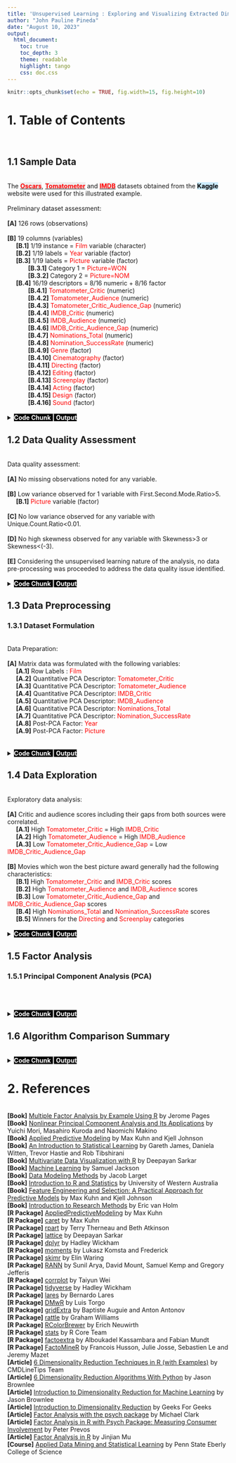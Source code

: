 ```yaml
---
title: 'Unsupervised Learning : Exploring and Visualizing Extracted Dimensions from Principal Component Algorithms'
author: "John Pauline Pineda"
date: "August 10, 2023"
output: 
  html_document:
    toc: true
    toc_depth: 3
    theme: readable
    highlight: tango
    css: doc.css
---
```


```r
knitr::opts_chunk$set(echo = TRUE, fig.width=15, fig.height=10)
```

# **1. Table of Contents**
|
|
##  1.1 Sample Data
|
| The [<mark style="background-color: #EEEEEE;color: #FF0000">**Oscars**</mark>](https://www.kaggle.com/datasets/unanimad/the-oscar-award), [<mark style="background-color: #EEEEEE;color: #FF0000">**Tomatometer**</mark>](https://www.kaggle.com/datasets/andrezaza/clapper-massive-rotten-tomatoes-movies-and-reviews) and [<mark style="background-color: #EEEEEE;color: #FF0000">**IMDB**</mark>](https://www.kaggle.com/datasets/sankha1998/tmdb-top-10000-popular-movies-dataset) datasets obtained from the  <mark style="background-color: #CCECFF">**Kaggle**</mark> website were used for this illustrated example.   
|
| Preliminary dataset assessment:
|
| **[A]** 126 rows (observations)
| 
| **[B]** 19 columns (variables)
|      **[B.1]** 1/19 instance = <span style="color: #FF0000">Film</span> variable (character)
|      **[B.2]** 1/19 labels = <span style="color: #FF0000">Year</span> variable (factor)
|      **[B.3]** 1/19 labels = <span style="color: #FF0000">Picture</span> variable (factor)
|             **[B.3.1]** Category 1 = <span style="color: #FF0000">Picture=WON</span> 
|             **[B.3.2]** Category 2 = <span style="color: #FF0000">Picture=NOM</span> 
|      **[B.4]** 16/19 descriptors = 8/16 numeric + 8/16 factor 
|             **[B.4.1]** <span style="color: #FF0000">Tomatometer_Critic</span> (numeric)
|             **[B.4.2]** <span style="color: #FF0000">Tomatometer_Audience</span> (numeric)
|             **[B.4.3]** <span style="color: #FF0000">Tomatometer_Critic_Audience_Gap</span> (numeric)
|             **[B.4.4]** <span style="color: #FF0000">IMDB_Critic</span> (numeric)
|             **[B.4.5]** <span style="color: #FF0000">IMDB_Audience</span> (numeric)
|             **[B.4.6]** <span style="color: #FF0000">IMDB_Critic_Audience_Gap</span> (numeric)
|             **[B.4.7]** <span style="color: #FF0000">Nominations_Total</span> (numeric)
|             **[B.4.8]** <span style="color: #FF0000">Nomination_SuccessRate</span> (numeric)
|             **[B.4.9]** <span style="color: #FF0000">Genre</span> (factor)
|             **[B.4.10]** <span style="color: #FF0000">Cinematography</span> (factor)
|             **[B.4.11]** <span style="color: #FF0000">Directing</span> (factor)
|             **[B.4.12]** <span style="color: #FF0000">Editing</span> (factor)
|             **[B.4.13]** <span style="color: #FF0000">Screenplay</span> (factor)
|             **[B.4.14]** <span style="color: #FF0000">Acting</span> (factor)
|             **[B.4.15]** <span style="color: #FF0000">Design</span> (factor)
|             **[B.4.16]** <span style="color: #FF0000">Sound</span> (factor)
|     
| 

<details><summary><mark style="background-color: #000000;color: #FFFFFF">**Code Chunk | Output**</mark></summary>

```r
##################################
# Loading R libraries
##################################
library(AppliedPredictiveModeling)
library(caret)
library(psych)
library(lattice)
library(dplyr)
library(moments)
library(skimr)
library(RANN)
library(pls)
library(corrplot)
library(lares)
library(DMwR)
library(gridExtra)
library(rattle)
library(RColorBrewer)
library(stats)
library(factoextra)
library(FactoMineR)
library(gplots)

##################################
# Loading source and
# formulating the analysis set
##################################
Oscars <- read.csv("Oscars.csv",
                   na.strings=c("NA","NaN"," ",""),
                   stringsAsFactors = FALSE)
Oscars <- as.data.frame(Oscars)

##################################
# Performing a general exploration of the data set
##################################
dim(Oscars)
str(Oscars)
summary(Oscars)

##################################
# Transforming to appropriate data types
##################################
Oscars$Year <- factor(Oscars$Year,
                      levels = c("2010",
                                 "2011",
                                 "2012",
                                 "2013",
                                 "2014",
                                 "2015",
                                 "2016",
                                 "2017",
                                 "2018",
                                 "2019",
                                 "2020",
                                 "2021",
                                 "2022",
                                 "2023"))

Oscars$Genre          <- as.factor(Oscars$Genre)
Oscars$SideGenre      <- as.factor(Oscars$SideGenre)
Oscars$Picture        <- as.factor(Oscars$Picture)
Oscars$Cinematography <- as.factor(Oscars$Cinematography)
Oscars$Directing      <- as.factor(Oscars$Directing)
Oscars$Editing        <- as.factor(Oscars$Editing)
Oscars$Screenplay     <- as.factor(Oscars$Screenplay)
Oscars$Acting         <- as.factor(Oscars$Acting)
Oscars$Design         <- as.factor(Oscars$Design)
Oscars$Sound          <- as.factor(Oscars$Sound)

##################################
# Formulating a data type assessment summary
##################################
PDA <- Oscars
(PDA.Summary <- data.frame(
  Column.Index=c(1:length(names(PDA))),
  Column.Name= names(PDA), 
  Column.Type=sapply(PDA, function(x) class(x)), 
  row.names=NULL)
)

```

</details>

##  1.2 Data Quality Assessment
|
| Data quality assessment:
|
| **[A]** No missing observations noted for any variable.
|
| **[B]** Low variance observed for 1 variable with First.Second.Mode.Ratio>5.
|      **[B.1]** <span style="color: #FF0000">Picture</span> variable (factor)
|
| **[C]** No low variance observed for any variable with Unique.Count.Ratio<0.01.
|
| **[D]** No high skewness observed for any variable with Skewness>3 or Skewness<(-3).
|
| **[E]** Considering the unsupervised learning nature of the analysis, no data pre-processing was proceeded to address the data quality issue identified.
|
|

<details><summary><mark style="background-color: #000000;color: #FFFFFF">**Code Chunk | Output**</mark></summary>

```r
##################################
# Loading dataset
##################################
DQA <- Oscars[,c(3:11,13:19)]

##################################
# Formulating an overall data quality assessment summary
##################################
(DQA.Summary <- data.frame(
  Column.Index=c(1:length(names(DQA))),
  Column.Name= names(DQA),
  Column.Type=sapply(DQA, function(x) class(x)),
  Row.Count=sapply(DQA, function(x) nrow(DQA)),
  NA.Count=sapply(DQA,function(x)sum(is.na(x))),
  Fill.Rate=sapply(DQA,function(x)format(round((sum(!is.na(x))/nrow(DQA)),3),nsmall=3)),
  row.names=NULL)
)

##################################
# Listing all descriptors
##################################
DQA.Descriptors <- DQA

##################################
# Listing all numeric Descriptors
##################################
DQA.Descriptors.Numeric <- DQA.Descriptors[,sapply(DQA.Descriptors, is.numeric)]

if (length(names(DQA.Descriptors.Numeric))>0) {
    print(paste0("There are ",
               (length(names(DQA.Descriptors.Numeric))),
               " numeric descriptor variable(s)."))
} else {
  print("There are no numeric descriptor variables.")
}

##################################
# Listing all factor Descriptors
##################################
DQA.Descriptors.Factor <- DQA.Descriptors[,sapply(DQA.Descriptors, is.factor)]

if (length(names(DQA.Descriptors.Factor))>0) {
    print(paste0("There are ",
               (length(names(DQA.Descriptors.Factor))),
               " factor descriptor variable(s)."))
} else {
  print("There are no factor descriptor variables.")
}

##################################
# Formulating a data quality assessment summary for factor Descriptors
##################################
if (length(names(DQA.Descriptors.Factor))>0) {

  ##################################
  # Formulating a function to determine the first mode
  ##################################
  FirstModes <- function(x) {
    ux <- unique(na.omit(x))
    tab <- tabulate(match(x, ux))
    ux[tab == max(tab)]
  }

  ##################################
  # Formulating a function to determine the second mode
  ##################################
  SecondModes <- function(x) {
    ux <- unique(na.omit(x))
    tab <- tabulate(match(x, ux))
    fm = ux[tab == max(tab)]
    sm = x[!(x %in% fm)]
    usm <- unique(sm)
    tabsm <- tabulate(match(sm, usm))
    ifelse(is.na(usm[tabsm == max(tabsm)])==TRUE,
           return("x"),
           return(usm[tabsm == max(tabsm)]))
  }

  (DQA.Descriptors.Factor.Summary <- data.frame(
  Column.Name= names(DQA.Descriptors.Factor),
  Column.Type=sapply(DQA.Descriptors.Factor, function(x) class(x)),
  Unique.Count=sapply(DQA.Descriptors.Factor, function(x) length(unique(x))),
  First.Mode.Value=sapply(DQA.Descriptors.Factor, function(x) as.character(FirstModes(x)[1])),
  Second.Mode.Value=sapply(DQA.Descriptors.Factor, function(x) as.character(SecondModes(x)[1])),
  First.Mode.Count=sapply(DQA.Descriptors.Factor, function(x) sum(na.omit(x) == FirstModes(x)[1])),
  Second.Mode.Count=sapply(DQA.Descriptors.Factor, function(x) sum(na.omit(x) == SecondModes(x)[1])),
  Unique.Count.Ratio=sapply(DQA.Descriptors.Factor, function(x) format(round((length(unique(x))/nrow(DQA.Descriptors.Factor)),3), nsmall=3)),
  First.Second.Mode.Ratio=sapply(DQA.Descriptors.Factor, function(x) format(round((sum(na.omit(x) == FirstModes(x)[1])/sum(na.omit(x) == SecondModes(x)[1])),3), nsmall=3)),
  row.names=NULL)
  )

}

##################################
# Formulating a data quality assessment summary for numeric Descriptors
##################################
if (length(names(DQA.Descriptors.Numeric))>0) {

  ##################################
  # Formulating a function to determine the first mode
  ##################################
  FirstModes <- function(x) {
    ux <- unique(na.omit(x))
    tab <- tabulate(match(x, ux))
    ux[tab == max(tab)]
  }

  ##################################
  # Formulating a function to determine the second mode
  ##################################
  SecondModes <- function(x) {
    ux <- unique(na.omit(x))
    tab <- tabulate(match(x, ux))
    fm = ux[tab == max(tab)]
    sm = na.omit(x)[!(na.omit(x) %in% fm)]
    usm <- unique(sm)
    tabsm <- tabulate(match(sm, usm))
    ifelse(is.na(usm[tabsm == max(tabsm)])==TRUE,
           return(0.00001),
           return(usm[tabsm == max(tabsm)]))
  }

  (DQA.Descriptors.Numeric.Summary <- data.frame(
  Column.Name= names(DQA.Descriptors.Numeric),
  Column.Type=sapply(DQA.Descriptors.Numeric, function(x) class(x)),
  Unique.Count=sapply(DQA.Descriptors.Numeric, function(x) length(unique(x))),
  Unique.Count.Ratio=sapply(DQA.Descriptors.Numeric, function(x) format(round((length(unique(x))/nrow(DQA.Descriptors.Numeric)),3), nsmall=3)),
  First.Mode.Value=sapply(DQA.Descriptors.Numeric, function(x) format(round((FirstModes(x)[1]),3),nsmall=3)),
  Second.Mode.Value=sapply(DQA.Descriptors.Numeric, function(x) format(round((SecondModes(x)[1]),3),nsmall=3)),
  First.Mode.Count=sapply(DQA.Descriptors.Numeric, function(x) sum(na.omit(x) == FirstModes(x)[1])),
  Second.Mode.Count=sapply(DQA.Descriptors.Numeric, function(x) sum(na.omit(x) == SecondModes(x)[1])),
  First.Second.Mode.Ratio=sapply(DQA.Descriptors.Numeric, function(x) format(round((sum(na.omit(x) == FirstModes(x)[1])/sum(na.omit(x) == SecondModes(x)[1])),3), nsmall=3)),
  Minimum=sapply(DQA.Descriptors.Numeric, function(x) format(round(min(x,na.rm = TRUE),3), nsmall=3)),
  Mean=sapply(DQA.Descriptors.Numeric, function(x) format(round(mean(x,na.rm = TRUE),3), nsmall=3)),
  Median=sapply(DQA.Descriptors.Numeric, function(x) format(round(median(x,na.rm = TRUE),3), nsmall=3)),
  Maximum=sapply(DQA.Descriptors.Numeric, function(x) format(round(max(x,na.rm = TRUE),3), nsmall=3)),
  Skewness=sapply(DQA.Descriptors.Numeric, function(x) format(round(skewness(x,na.rm = TRUE),3), nsmall=3)),
  Kurtosis=sapply(DQA.Descriptors.Numeric, function(x) format(round(kurtosis(x,na.rm = TRUE),3), nsmall=3)),
  Percentile25th=sapply(DQA.Descriptors.Numeric, function(x) format(round(quantile(x,probs=0.25,na.rm = TRUE),3), nsmall=3)),
  Percentile75th=sapply(DQA.Descriptors.Numeric, function(x) format(round(quantile(x,probs=0.75,na.rm = TRUE),3), nsmall=3)),
  row.names=NULL)
  )

}

##################################
# Identifying potential data quality issues
##################################

##################################
# Checking for missing observations
##################################
if ((nrow(DQA.Summary[DQA.Summary$NA.Count>0,]))>0){
  print(paste0("Missing observations noted for ",
               (nrow(DQA.Summary[DQA.Summary$NA.Count>0,])),
               " variable(s) with NA.Count>0 and Fill.Rate<1.0."))
  DQA.Summary[DQA.Summary$NA.Count>0,]
} else {
  print("No missing observations noted.")
}

##################################
# Checking for zero or near-zero variance Descriptors
##################################
if (length(names(DQA.Descriptors.Factor))==0) {
  print("No factor descriptors noted.")
} else if (nrow(DQA.Descriptors.Factor.Summary[as.numeric(as.character(DQA.Descriptors.Factor.Summary$First.Second.Mode.Ratio))>5,])>0){
  print(paste0("Low variance observed for ",
               (nrow(DQA.Descriptors.Factor.Summary[as.numeric(as.character(DQA.Descriptors.Factor.Summary$First.Second.Mode.Ratio))>5,])),
               " factor variable(s) with First.Second.Mode.Ratio>5."))
  DQA.Descriptors.Factor.Summary[as.numeric(as.character(DQA.Descriptors.Factor.Summary$First.Second.Mode.Ratio))>5,]
} else {
  print("No low variance factor descriptors due to high first-second mode ratio noted.")
}

if (length(names(DQA.Descriptors.Numeric))==0) {
  print("No numeric descriptors noted.")
} else if (nrow(DQA.Descriptors.Numeric.Summary[as.numeric(as.character(DQA.Descriptors.Numeric.Summary$First.Second.Mode.Ratio))>5,])>0){
  print(paste0("Low variance observed for ",
               (nrow(DQA.Descriptors.Numeric.Summary[as.numeric(as.character(DQA.Descriptors.Numeric.Summary$First.Second.Mode.Ratio))>5,])),
               " numeric variable(s) with First.Second.Mode.Ratio>5."))
  DQA.Descriptors.Numeric.Summary[as.numeric(as.character(DQA.Descriptors.Numeric.Summary$First.Second.Mode.Ratio))>5,]
} else {
  print("No low variance numeric descriptors due to high first-second mode ratio noted.")
}

if (length(names(DQA.Descriptors.Numeric))==0) {
  print("No numeric descriptors noted.")
} else if (nrow(DQA.Descriptors.Numeric.Summary[as.numeric(as.character(DQA.Descriptors.Numeric.Summary$Unique.Count.Ratio))<0.01,])>0){
  print(paste0("Low variance observed for ",
               (nrow(DQA.Descriptors.Numeric.Summary[as.numeric(as.character(DQA.Descriptors.Numeric.Summary$Unique.Count.Ratio))<0.01,])),
               " numeric variable(s) with Unique.Count.Ratio<0.01."))
  DQA.Descriptors.Numeric.Summary[as.numeric(as.character(DQA.Descriptors.Numeric.Summary$Unique.Count.Ratio))<0.01,]
} else {
  print("No low variance numeric descriptors due to low unique count ratio noted.")
}

##################################
# Checking for skewed Descriptors
##################################
if (length(names(DQA.Descriptors.Numeric))==0) {
  print("No numeric descriptors noted.")
} else if (nrow(DQA.Descriptors.Numeric.Summary[as.numeric(as.character(DQA.Descriptors.Numeric.Summary$Skewness))>3 |
                                               as.numeric(as.character(DQA.Descriptors.Numeric.Summary$Skewness))<(-3),])>0){
  print(paste0("High skewness observed for ",
  (nrow(DQA.Descriptors.Numeric.Summary[as.numeric(as.character(DQA.Descriptors.Numeric.Summary$Skewness))>3 |
                                               as.numeric(as.character(DQA.Descriptors.Numeric.Summary$Skewness))<(-3),])),
  " numeric variable(s) with Skewness>3 or Skewness<(-3)."))
  DQA.Descriptors.Numeric.Summary[as.numeric(as.character(DQA.Descriptors.Numeric.Summary$Skewness))>3 |
                                 as.numeric(as.character(DQA.Descriptors.Numeric.Summary$Skewness))<(-3),]
} else {
  print("No skewed numeric descriptors noted.")
}
```

</details>

##  1.3 Data Preprocessing

###  1.3.1 Dataset Formulation
|
| Data Preparation:
|
| **[A]** Matrix data was formulated with the following variables:
|      **[A.1]** Row Labels : <span style="color: #FF0000">Film</span>
|      **[A.2]** Quantitative PCA Descriptor: <span style="color: #FF0000">Tomatometer_Critic</span>
|      **[A.3]** Quantitative PCA Descriptor: <span style="color: #FF0000">Tomatometer_Audience</span>
|      **[A.4]** Quantitative PCA Descriptor: <span style="color: #FF0000">IMDB_Critic</span>
|      **[A.5]** Quantitative PCA Descriptor: <span style="color: #FF0000">IMDB_Audience</span>
|      **[A.6]** Quantitative PCA Descriptor: <span style="color: #FF0000">Nominations_Total</span>
|      **[A.7]** Quantitative PCA Descriptor: <span style="color: #FF0000">Nomination_SuccessRate</span>
|      **[A.8]** Post-PCA Factor: <span style="color: #FF0000">Year</span>
|      **[A.9]** Post-PCA Factor: <span style="color: #FF0000">Picture</span>
|
|
|

<details><summary><mark style="background-color: #000000;color: #FFFFFF">**Code Chunk | Output**</mark></summary>

```r
##################################
# Formulating dataset for
# Principal Component Analysis
##################################
Oscars.FA <- Oscars[,c("Tomatometer_Critic",
                        "Tomatometer_Audience",
                        "IMDB_Critic",
                        "IMDB_Audience",
                        "Nominations_Total",
                        "Nomination_SuccessRate")]
row.names(Oscars.FA) <- Oscars$Film
dim(Oscars.FA)
str(Oscars.FA)
summary(Oscars.FA)

```

</details>

## 1.4 Data Exploration
|
| Exploratory data analysis:
|
| **[A]** Critic and audience scores including their gaps from both sources were correlated.
|      **[A.1]** High <span style="color: #FF0000">Tomatometer_Critic</span> = High <span style="color: #FF0000">IMDB_Critic</span>
|      **[A.2]** High <span style="color: #FF0000">Tomatometer_Audience</span> = High <span style="color: #FF0000">IMDB_Audience</span>
|      **[A.3]** Low <span style="color: #FF0000">Tomatometer_Critic_Audience_Gap</span> = Low <span style="color: #FF0000">IMDB_Critic_Audience_Gap</span>
|
| **[B]** Movies which won the best picture award generally had the following characteristics:
|      **[B.1]** High <span style="color: #FF0000">Tomatometer_Critic</span> and <span style="color: #FF0000">IMDB_Critic</span> scores
|      **[B.2]** High <span style="color: #FF0000">Tomatometer_Audience</span> and <span style="color: #FF0000">IMDB_Audience</span> scores
|      **[B.3]** Low <span style="color: #FF0000">Tomatometer_Critic_Audience_Gap</span> and <span style="color: #FF0000">IMDB_Critic_Audience_Gap</span> scores
|      **[B.4]** High <span style="color: #FF0000">Nominations_Total</span> and <span style="color: #FF0000">Nomination_SuccessRate</span> scores
|      **[B.5]** Winners for the <span style="color: #FF0000">Directing</span> and <span style="color: #FF0000">Screenplay</span> categories
|
|

<details><summary><mark style="background-color: #000000;color: #FFFFFF">**Code Chunk | Output**</mark></summary>

```r
##################################
# Loading dataset
##################################
EDA_Oscars <- Oscars
str(EDA_Oscars)

##################################
# Exploratory analysis
# among quantitative descriptors
# grouped by Picture
##################################
splom(~EDA_Oscars[,c(3:10)],
      groups = EDA_Oscars$Picture,
      pch = 16,
      cex = 1,
      alpha = 0.45,
      varnames = c("T_CTC", "T_AUD", "T_GAP",
                  "I_CTC", "I_AUD", "I_GAP",
                  "NOM", "WIN%"),
      auto.key = list(points = TRUE, space = "right"),
      main = "Exploratory Analysis Between Picture and Quantitative Descriptors",
      xlab = "Scatterplot Matrix of Quantitative Descriptors")

##################################
# Exploratory analysis
# among quantitative descriptors
# grouped by Year
##################################
splom(~EDA_Oscars[,c(3:10)],
      groups = EDA_Oscars$Year,
      pch = 16,
      cex = 1,
      alpha = 0.45,
      varnames = c("T_CTC", "T_AUD", "T_GAP",
                  "I_CTC", "I_AUD", "I_GAP",
                  "NOM", "WIN%"),
      auto.key = list(points = TRUE, space = "right"),
      main = "Exploratory Analysis Between Year and Quantitative Descriptors",
      xlab = "Scatterplot Matrix of Quantitative Descriptors")

##################################
# Exploratory analysis
# among qualitative descriptors
# grouped by Picture
##################################

##################################
# Creating a function to formulate
# the proportions table
##################################
EDA.PropTable.Function <- function(FactorVar) {
  EDA.Bar.Source.FactorVar <- EDA_Oscars[,c("Picture",
                                          FactorVar)]
  EDA.Bar.Source.FactorVar.Prop <- as.data.frame(prop.table(table(EDA.Bar.Source.FactorVar), 2))
  names(EDA.Bar.Source.FactorVar.Prop)[2] <- "Status"
  EDA.Bar.Source.FactorVar.Prop$Variable <- rep(FactorVar,nrow(EDA.Bar.Source.FactorVar.Prop))
  
  return(EDA.Bar.Source.FactorVar.Prop)
}

(EDA.Bar.Source.FactorVar.Prop <- rbind(EDA.PropTable.Function(names(EDA_Oscars)[14]),
                                       EDA.PropTable.Function(names(EDA_Oscars)[15]),
                                       EDA.PropTable.Function(names(EDA_Oscars)[16]),
                                       EDA.PropTable.Function(names(EDA_Oscars)[17]),
                                       EDA.PropTable.Function(names(EDA_Oscars)[18]),
                                       EDA.PropTable.Function(names(EDA_Oscars)[19]),
                                       EDA.PropTable.Function(names(EDA_Oscars)[20])))

(EDA.Barchart.FactorVar <- barchart(EDA.Bar.Source.FactorVar.Prop[,3] ~
                                      EDA.Bar.Source.FactorVar.Prop[,2] |
                                      EDA.Bar.Source.FactorVar.Prop[,4],
                                      data=EDA.Bar.Source.FactorVar.Prop,
                                      groups = EDA.Bar.Source.FactorVar.Prop[,1],
                                      stack=TRUE,
                                      ylab = "Proportion",
                                      layout=(c(3,3)),
      auto.key = list(points = TRUE, space = "right"),
      main = "Exploratory Analysis Between Picture and Qualitative Descriptors",
      xlab = "Bar Chart of Qualitative Descriptors"))

```

</details>

## 1.5 Factor Analysis

###  1.5.1 Principal Component Analysis (PCA)
|
|
|
|

<details><summary><mark style="background-color: #000000;color: #FFFFFF">**Code Chunk | Output**</mark></summary>

```r

```

</details>


##  1.6 Algorithm Comparison Summary
|
|

<details><summary><mark style="background-color: #000000;color: #FFFFFF">**Code Chunk | Output**</mark></summary>

```r


```

</details>
|
# **2. References**
|
| **[Book]** [Multiple Factor Analysis by Example Using R](https://www.oreilly.com/library/view/multiple-factor-analysis/9781498786690/) by Jerome Pages
| **[Book]** [Nonlinear Principal Component Analysis and Its Applications](https://link.springer.com/book/10.1007/978-981-10-0159-8#toc) by Yuichi Mori, Masahiro Kuroda and Naomichi Makino
| **[Book]** [Applied Predictive Modeling](http://appliedpredictivemodeling.com/) by Max Kuhn and Kjell Johnson
| **[Book]** [An Introduction to Statistical Learning](https://www.statlearning.com/) by Gareth James, Daniela Witten, Trevor Hastie and Rob Tibshirani
| **[Book]** [Multivariate Data Visualization with R](http://lmdvr.r-forge.r-project.org/figures/figures.html) by Deepayan Sarkar
| **[Book]** [Machine Learning](https://bookdown.org/ssjackson300/Machine-Learning-Lecture-Notes/) by Samuel Jackson
| **[Book]** [Data Modeling Methods](https://bookdown.org/larget_jacob/data-modeling-methods/) by Jacob Larget
| **[Book]** [Introduction to R and Statistics](https://saestatsteaching.tech/) by University of Western Australia
| **[Book]** [Feature Engineering and Selection: A Practical Approach for Predictive Models](http://www.feat.engineering/index.html) by Max Kuhn and Kjell Johnson
| **[Book]** [Introduction to Research Methods](https://bookdown.org/ejvanholm/Textbook/) by Eric van Holm
| **[R Package]** [AppliedPredictiveModeling](https://cran.r-project.org/web//packages/AppliedPredictiveModeling/AppliedPredictiveModeling.pdf) by Max Kuhn
| **[R Package]** [caret](https://topepo.github.io/caret/index.html) by Max Kuhn
| **[R Package]** [rpart](https://mran.microsoft.com/web/packages/rpart/rpart.pdf) by Terry Therneau and Beth Atkinson
| **[R Package]** [lattice](https://cran.r-project.org/web/packages/lattice/lattice.pdf) by  Deepayan Sarkar
| **[R Package]** [dplyr](https://cran.r-project.org/web/packages/dplyr/index.html/) by Hadley Wickham
| **[R Package]** [moments](https://cran.r-project.org/web/packages/moments/index.html) by Lukasz Komsta and Frederick
| **[R Package]** [skimr](https://cran.r-project.org/web/packages/skimr/skimr.pdf) by  Elin Waring
| **[R Package]** [RANN](https://cran.r-project.org/web/packages/RANN/RANN.pdf) by  Sunil Arya, David Mount, Samuel Kemp and Gregory Jefferis
| **[R Package]** [corrplot](https://cran.r-project.org/web/packages/corrplot/corrplot.pdf) by Taiyun Wei
| **[R Package]** [tidyverse](https://cran.r-project.org/web/packages/tidyverse/tidyverse.pdf) by Hadley Wickham
| **[R Package]** [lares](https://cran.rstudio.com/web/packages/lares/lares.pdf) by Bernardo Lares
| **[R Package]** [DMwR](https://mran.microsoft.com/snapshot/2016-05-02/web/packages/DMwR/DMwR.pdf) by Luis Torgo
| **[R Package]** [gridExtra](https://cran.r-project.org/web/packages/gridExtra/gridExtra.pdf) by Baptiste Auguie and Anton Antonov
| **[R Package]** [rattle](https://cran.r-project.org/web/packages/rattle/rattle.pdf) by Graham Williams
| **[R Package]** [RColorBrewer](https://cran.r-project.org/web//packages/RColorBrewer/RColorBrewer.pdf) by Erich Neuwirth
| **[R Package]** [stats](https://search.r-project.org/R/refmans/stats/html/00Index.html) by R Core Team
| **[R Package]** [factoextra](https://cran.r-project.org/web/packages/factoextra/factoextra.pdf) by Alboukadel Kassambara and Fabian Mundt
| **[R Package]** [FactoMineR](https://search.r-project.org/R/refmans/stats/html/00Index.html) by Francois Husson, Julie Josse, Sebastien Le and Jeremy Mazet
| **[Article]** [6 Dimensionality Reduction Techniques in R (with Examples)](https://cmdlinetips.com/2022/07/dimensionality-reduction-techniques-in-r/) by CMDLineTips Team
| **[Article]** [6 Dimensionality Reduction Algorithms With Python](https://machinelearningmastery.com/dimensionality-reduction-algorithms-with-python/) by Jason Brownlee
| **[Article]** [Introduction to Dimensionality Reduction for Machine Learning](https://machinelearningmastery.com/dimensionality-reduction-for-machine-learning/) by Jason Brownlee
| **[Article]** [Introduction to Dimensionality Reduction](https://www.geeksforgeeks.org/dimensionality-reduction/) by Geeks For Geeks
| **[Article]** [Factor Analysis with the psych package](https://m-clark.github.io/posts/2020-04-10-psych-explained/) by Michael Clark
| **[Article]** [Factor Analysis in R with Psych Package: Measuring Consumer Involvement](https://www.r-bloggers.com/2019/01/factor-analysis-in-r-with-psych-package-measuring-consumer-involvement/) by Peter Prevos
| **[Article]** [Factor Analysis in R](http://jinjian-mu.com/tutorial/2021-04-14-Factor%20Analysis/) by Jinjian Mu

| **[Course]** [Applied Data Mining and Statistical Learning](https://online.stat.psu.edu/stat508/) by Penn State Eberly College of Science
|
|
|
|